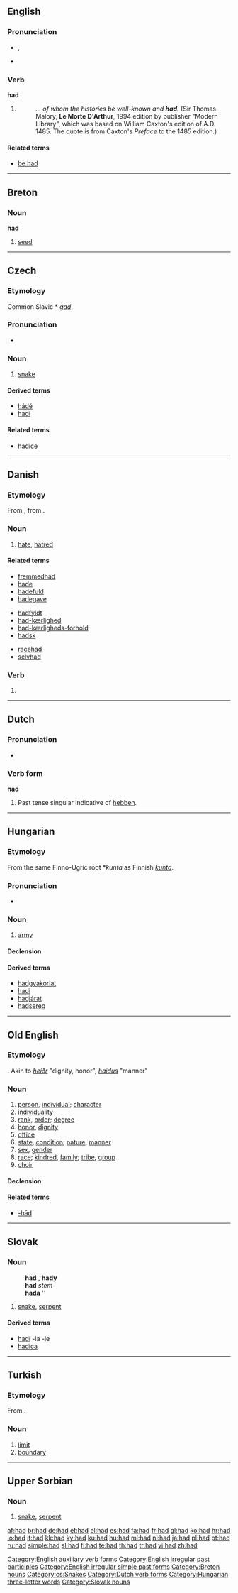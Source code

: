 {{also|haad}}
==English==

{{rank|it|for|as|16|had|you|not|be}}

===Pronunciation===
* {{IPA|/hæd/}}, {{SAMPA|/h{d/}}
* {{audio|en-us-had.ogg|Audio (US)}}
*: {{rhymes|æd}}

===Verb===
'''had'''

# {{past of|[[have]]}}
#: ''... of whom the histories be well-known and '''had'''.'' (Sir Thomas Malory, '''Le Morte D'Arthur''', 1994 edition by publisher "Modern Library", which was based on William Caxton's edition of A.D. 1485. The quote is from Caxton's ''Preface'' to the 1485 edition.)

====Related terms====
* [[be had]]

[[Category:English auxiliary verb forms]]
[[Category:English irregular past participles]]
[[Category:English irregular simple past forms]]

----

==Breton==

===Noun===
'''had'''

# [[seed]]

[[Category:Breton nouns]]

----

==Czech==

===Etymology===
Common Slavic * ''[[gad]]''.

===Pronunciation===
* {{audio|Cs-had.ogg|audio}}

===Noun===
{{cs-noun|g=m}}

# [[snake]]

====Derived terms====
* [[hádě]]
* [[hadí]]

====Related terms====
* [[hadice]] {{f}}

[[Category:cs:Snakes]]

----

==Danish==

===Etymology===

From {{etyl|non|da}} {{term|hatr|lang=non}}, from {{proto|Indo-European|ḱeh₂d-|hate|lang=da}}.

===Noun===
{{da-noun|et|-}}

# [[hate]], [[hatred]]

====Related terms====
{{top3}}
* [[fremmedhad]] {{n}}
* [[hade]]
* [[hadefuld]]
* [[hadegave]] {{c}}
{{mid3}}
* [[hadfyldt]]
* [[had-kærlighed]] {{c}}
* [[had-kærligheds-forhold]] {{n}}
* [[hadsk]]
{{mid3}}
* [[racehad]] {{n}}
* [[selvhad]] {{n}}
{{bottom}}

===Verb===
{{infl|da|verb form}}

# {{form of|imperative|hade|lang=Danish}}

----

==Dutch==

===Pronunciation===
* {{IPA|/'hat/|lang=nl}}

===Verb form===
'''had'''

# Past tense singular indicative of [[hebben]].

[[Category:Dutch verb forms]]

----

==Hungarian==

===Etymology===
From the same Finno-Ugric root *''kunta'' as Finnish ''[[kunta]]''.

===Pronunciation===
* {{IPA|/ˈhɒd/|lang=hu}}

===Noun===
{{hu-noun|ak}}

# {{military|lang=hu}} [[army]]

====Declension====
{{hu-decl-ak|ha|d|at}}{{hu-pos-atok|had||ai}}

====Derived terms====
* [[hadgyakorlat]]
* [[hadi]]
* [[hadjárat]]
* [[hadsereg]]

[[Category:Hungarian three-letter words]]

----

==Old English==

===Etymology===
{{proto|Germanic|haiduz|state, condition, rank, person|lang=ang}}. Akin to {{etyl|non|-}} ''[[heiðr]]'' "dignity, honor", {{etyl|got|-}} ''[[haidus]]'' "manner"

===Noun===
{{infl|ang|noun|head=hād|g=m}}

# [[person]], [[individual]]; [[character]]
# [[individuality]]
# [[rank]], [[order]]; [[degree]]
# [[honor]], [[dignity]]
# [[office]] {{context|esp religious}}
# [[state]], [[condition]]; [[nature]], [[manner]]
# [[sex]], [[gender]]
# [[race]]; [[kindred]], [[family]]; [[tribe]], [[group]]
# [[choir]]

====Declension====
{{ang-decl-noun|hād|hāda|hād|hāda|hāda|hāda|hāda|hādum}}

====Related terms====
* [[-had#Old English|-hād]]
----

==Slovak==

===Noun===
: '''had''' {{m}}, '''hady''' {{p}}
: '''had''' ''stem''
: '''hada''' ''{{gensg}}
: {{decpat}} {{sk-dub}}

# [[snake]], [[serpent]]

====Derived terms====
* [[hadí]] -ia -ie
* [[hadica#Slovak|hadica]] {{f}}

[[Category:Slovak nouns]]

----

==Turkish==

===Etymology===
From {{etyl|ar|tr}} {{Arab|[[حد|حَدّ]]}}.

===Noun===
{{infl|tr|noun}}

# [[limit]]
# [[boundary]]

----

==Upper Sorbian==

===Noun===
{{infl|hsb|noun|g=m}}

# [[snake]], [[serpent]]

[[af:had]]
[[br:had]]
[[de:had]]
[[et:had]]
[[el:had]]
[[es:had]]
[[fa:had]]
[[fr:had]]
[[gl:had]]
[[ko:had]]
[[hr:had]]
[[io:had]]
[[it:had]]
[[kk:had]]
[[ky:had]]
[[ku:had]]
[[hu:had]]
[[ml:had]]
[[nl:had]]
[[ja:had]]
[[pl:had]]
[[pt:had]]
[[ru:had]]
[[simple:had]]
[[sl:had]]
[[fi:had]]
[[te:had]]
[[th:had]]
[[tr:had]]
[[vi:had]]
[[zh:had]]
